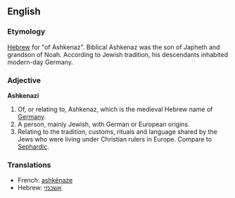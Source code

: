 ==English==

===Etymology===
[[Hebrew]] for "of Ashkenaz". Biblical Ashkenaz was the son of Japheth and grandson of Noah. According to Jewish tradition, his descendants inhabited modern-day Germany.

===Adjective===
'''Ashkenazi'''

# Of, or relating to, Ashkenaz, which is the medieval Hebrew name of [[Germany]].
# A person, mainly Jewish, with German or European origins.
# Relating to the tradition, customs, rituals and language shared by the Jews who were living under Christian rulers in Europe.  Compare to [[Sephardic]].

===Translations===
*French: [[ashkénaze]]
*Hebrew: [[אשכנזי]]